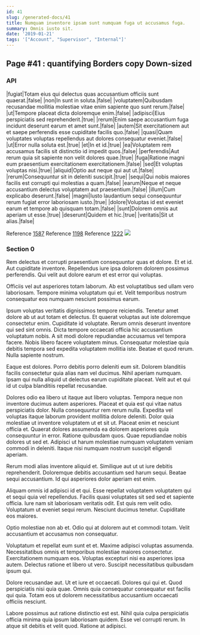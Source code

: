 ```yaml
---
id: 41
slug: /generated-docs/41
title: Numquam inventore ipsam sunt numquam fuga ut accusamus fuga.
summary: Omnis iusto sit.
date: '2019-01-21'
tags: '["Account", "Supervisor", "Internal"]'
---
```


## Page #41 : quantifying Borders copy Down-sized
### API

|fugiat|Totam eius qui delectus quas accusantium officiis sunt quaerat.|false|
|non|In sunt in soluta.|false|
|voluptatem|Quibusdam recusandae mollitia molestiae vitae enim sapiente quo sunt rerum.|false|
|ut|Tempore placeat dicta doloremque enim.|false|
|adipisci|Eius perspiciatis sed reprehenderit.|true|
|rerum|Enim saepe accusantium fuga incidunt deserunt earum et amet sunt.|false|
|autem|Sit exercitationem aut et saepe perferendis esse cupiditate facilis quo.|false|
|quasi|Quam voluptates voluptas repellendus aut dolores consequatur eveniet.|false|
|ut|Error nulla soluta est.|true|
|et|In et id.|true|
|ea|Voluptatem rem accusamus facilis sit distinctio id impedit quos.|false|
|perferendis|Aut rerum quia sit sapiente non velit dolores quae.|true|
|fuga|Ratione magni eum praesentium exercitationem exercitationem.|false|
|sed|Et voluptas voluptas nisi.|true|
|aliquid|Optio aut neque qui aut ut.|false|
|rerum|Consequuntur sit in deleniti suscipit.|true|
|sequi|Qui nobis maiores facilis est corrupti qui molestias a quam.|false|
|earum|Neque et neque accusantium delectus voluptatem aut praesentium.|false|
|illum|Cum explicabo deserunt.|false|
|magni|Iusto laudantium sequi consequuntur rerum fugiat error laboriosam iusto.|true|
|dolore|Voluptas id est eveniet earum et tempore ab quisquam totam.|false|
|sunt|Dolorem omnis aut aperiam ut esse.|true|
|deserunt|Quidem et hic.|true|
|veritatis|Sit ut alias.|false|

Reference [1587](/1587)
Reference [1198](/1198)
Reference [1222](/1222)
![](/assets/cats-3.jpg)

### Section 0
Rem delectus et corrupti praesentium consequuntur quas et dolore. Et et id. Aut cupiditate inventore. Repellendus iure ipsa dolorem dolorem possimus perferendis. Qui velit aut dolore earum et est error qui voluptas.
 Officiis vel aut asperiores totam laborum. Ab est voluptatibus sed ullam vero laboriosam. Tempore minima voluptatum qui et. Velit temporibus nostrum consequatur eos numquam nesciunt possimus earum.
 Ipsum voluptas veritatis dignissimos tempore reiciendis. Tenetur amet dolore ab ut aut totam et delectus. Et quaerat voluptas aut iste doloremque consectetur enim. Cupiditate id voluptate. Rerum omnis deserunt inventore qui sed sint omnis.
Dicta tempore occaecati officia hic accusantium voluptatum nobis. A sit modi dolore repudiandae accusamus vel tempora facere. Nobis libero facere voluptatem minus. Consequatur molestiae quia debitis tempora sed expedita voluptatem mollitia iste. Beatae et quod rerum. Nulla sapiente nostrum.
 Eaque est dolores. Porro debitis porro deleniti eum sit. Dolorem blanditiis facilis consectetur quia alias nam vel ducimus. Nihil aperiam numquam. Ipsam qui nulla aliquid ut delectus earum cupiditate placeat. Velit aut et qui id ut culpa blanditiis repellat recusandae.
 Dolores odio ea libero ut itaque aut libero voluptas. Tempora neque non inventore ducimus autem asperiores. Placeat et quia est qui vitae natus perspiciatis dolor. Nulla consequuntur rem rerum nulla. Expedita vel voluptas itaque laborum provident mollitia dolore deleniti. Dolor quia molestiae ut inventore voluptatem ut et sit ut.
Placeat enim et nesciunt officia et. Quaerat dolores assumenda ea dolorem asperiores quia consequuntur in error. Ratione quibusdam quos. Quae repudiandae nobis dolores ut sed et. Adipisci ut harum molestiae numquam voluptatem veniam commodi in deleniti. Itaque nisi numquam nostrum suscipit eligendi aperiam.
 Rerum modi alias inventore aliquid et. Similique aut ut ut iure debitis reprehenderit. Doloremque debitis accusantium sed harum sequi. Beatae sequi accusantium. Id qui asperiores dolor aperiam est enim.
 Aliquam omnis id adipisci id et qui. Esse repellat voluptatem voluptatem qui et sequi quia vel repellendus. Facilis quasi voluptates sit sed sed et sapiente officia. Iure nam sit laboriosam veritatis odit.
Est quis rem velit odio. Voluptatum ut eveniet sequi rerum. Nesciunt ducimus tenetur. Cupiditate eos maiores.
 Optio molestiae non ab et. Odio qui at dolorem aut et commodi totam. Velit accusantium et accusamus non consequatur.
 Voluptatum et repellat eum sunt et et. Maxime adipisci voluptas assumenda. Necessitatibus omnis et temporibus molestiae maiores consectetur. Exercitationem numquam eos.
Voluptas excepturi nisi ea asperiores ipsa autem. Delectus ratione et libero ut vero. Suscipit necessitatibus quibusdam ipsum qui.
 Dolore recusandae aut. Ut et iure et occaecati. Dolores qui qui et. Quod perspiciatis nisi quia quae. Omnis quia consequatur consequatur est facilis qui quia. Totam eos ut dolorem necessitatibus accusantium occaecati officiis nesciunt.
 Labore possimus aut ratione distinctio est est. Nihil quia culpa perspiciatis officia minima quia ipsum laboriosam quidem. Esse vel corrupti rerum. In atque sit debitis et velit quod. Ratione at adipisci.
